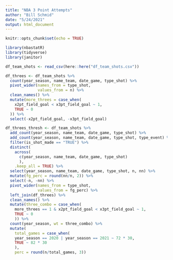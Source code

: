 ```yaml
---
title: "NBA 3 Point Attempts"
author: "Bill Schmid"
date: "5/24/2021"
output: html_document
---
```


```r
knitr::opts_chunk$set(echo = TRUE)
```

```r
library(nbastatR)
library(tidyverse)
library(janitor)
```

```r
df_team_shots <- read_csv(here::here("df_team_shots.csv"))
```

```r
df_threes <- df_team_shots %>% 
  count(year_season, name_team, date_game, type_shot) %>% 
  pivot_wider(names_from = type_shot, 
              values_from = n) %>% 
  clean_names() %>% 
  mutate(more_threes = case_when(
    x2pt_field_goal < x3pt_field_goal ~ 1,
    TRUE ~ 0
  )) %>% 
  select(-x2pt_field_goal, -x3pt_field_goal)

df_threes_thresh <- df_team_shots %>% 
  add_count(year_season, name_team, date_game, type_shot) %>%
  add_count(year_season, name_team, date_game, type_shot, type_event) %>% 
  filter(is_shot_made == "TRUE") %>% 
  distinct(
    across(
      c(year_season, name_team, date_game, type_shot)
      ), 
    .keep_all = TRUE) %>% 
  select(year_season, name_team, date_game, type_shot, n, nn) %>% 
  mutate(fg_perc = round(nn/n, 2)) %>%
  select(-n, -nn) %>% 
  pivot_wider(names_from = type_shot, 
              values_from = fg_perc) %>% 
  left_join(df_threes) %>% 
  clean_names() %>% 
  mutate(three_combo = case_when(
    more_threes == 1 & x2pt_field_goal < x3pt_field_goal ~ 1,
    TRUE ~ 0
    )) %>% 
  count(year_season, wt = three_combo) %>% 
  mutate(
    total_games = case_when(
    year_season == 2020 | year_season == 2021 ~ 72 * 30,
    TRUE ~ 82 * 30
    ),
    perc = round(n/total_games, 3))

  
```


